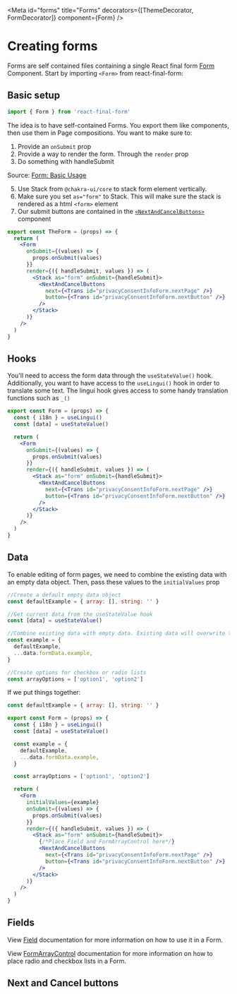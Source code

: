 
<Meta
  id="forms"
  title="Forms"
  decorators={[ThemeDecorator, FormDecorator]}
  component={Form}
/>

# Creating forms

Forms are self contained files containing a single React final form [Form](https://final-form.org/docs/react-final-form/api/Form) Component. Start by importing `<Form>` from react-final-form:

## Basic setup

```jsx
import { Form } from 'react-final-form'
```

The idea is to have self-contained Forms. You export them like components, then use them in Page compositions. You want to make sure to:

1. Provide an `onSubmit` prop
2. Provide a way to render the form. Through the `render` prop
3. Do something with handleSubmit

Source: [Form: Basic Usage](https://final-form.org/docs/react-final-form/api/Form)

5. Use Stack from `@chakra-ui/core` to stack form element vertically.
6. Make sure you set `as="form"` to Stack. This will make sure the stack is rendered as a html `<form>` element
7. Our submit buttons are contained in the [`<NextAndCancelButtons>`](/?path=/docs/components-button--next-and-cancel-buttons) component

```jsx
export const TheForm = (props) => {
  return (
    <Form
      onSubmit={(values) => {
        props.onSubmit(values)
      }}
      render={({ handleSubmit, values }) => (
        <Stack as="form" onSubmit={handleSubmit}>
          <NextAndCancelButtons
            next={<Trans id="privacyConsentInfoForm.nextPage" />}
            button={<Trans id="privacyConsentInfoForm.nextButton" />}
          />
        </Stack>
      )}
    />
  )
}
```

## Hooks

You'll need to access the form data through the `useStateValue()` hook. Additionally, you want to have access to the `useLingui()` hook in order to translate some text. The lingui hook gives access to some handy translation functions such as `_()`

```jsx
export const Form = (props) => {
  const { i18n } = useLingui()
  const [data] = useStateValue()

  return (
    <Form
      onSubmit={(values) => {
        props.onSubmit(values)
      }}
      render={({ handleSubmit, values }) => (
        <Stack as="form" onSubmit={handleSubmit}>
          <NextAndCancelButtons
            next={<Trans id="privacyConsentInfoForm.nextPage" />}
            button={<Trans id="privacyConsentInfoForm.nextButton" />}
          />
        </Stack>
      )}
    />
  )
}
```

## Data

To enable editing of form pages, we need to combine the existing data with an empty data object. Then, pass these values to the `initialValues` prop

```jsx
//Create a default empty data object
const defaultExample = { array: [], string: '' }

//Get current data from the useStateValue hook
const [data] = useStateValue()

//Combine existing data with empty data. Existing data will overwrite the default data
const example = {
  defaultExample,
  ...data.formData.example,
}

//Create options for checkbox or radio lists
const arrayOptions = ['option1', 'option2']
```

If we put things together:

```jsx
const defaultExample = { array: [], string: '' }

export const Form = (props) => {
  const { i18n } = useLingui()
  const [data] = useStateValue()

  const example = {
    defaultExample,
    ...data.formData.example,
  }

  const arrayOptions = ['option1', 'option2']

  return (
    <Form
      initialValues={example}
      onSubmit={(values) => {
        props.onSubmit(values)
      }}
      render={({ handleSubmit, values }) => (
        <Stack as="form" onSubmit={handleSubmit}>
          {/*Place Field and FormArrayControl here*/}
          <NextAndCancelButtons
            next={<Trans id="privacyConsentInfoForm.nextPage" />}
            button={<Trans id="privacyConsentInfoForm.nextButton" />}
          />
        </Stack>
      )}
    />
  )
}
```

## Fields

View [Field](/?path=/docs/components-field--input-field) documentation for more information on how to use it in a Form.

View [FormArrayControl](/?path=/docs/components-form-array-control--default-story) documentation for more information on how to place radio and checkbox lists in a Form.

## Next and Cancel buttons

<Preview>
  <Story name="Next and cancel buttons">
    <NextAndCancelButtons button="Continue" cancelRoute="/" />
  </Story>
</Preview>
